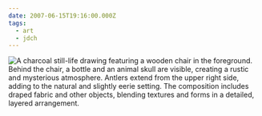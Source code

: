 ```yaml
---
date: 2007-06-15T19:16:00.000Z
tags:
  - art
  - jdch
---
```

![A charcoal still-life drawing featuring a wooden chair in the foreground. Behind the chair, a bottle and an animal skull are visible, creating a rustic and mysterious atmosphere. Antlers extend from the upper right side, adding to the natural and slightly eerie setting. The composition includes draped fabric and other objects, blending textures and forms in a detailed, layered arrangement.](/assets/art/20070615-some-people.jpg "<i>Some people say he isn't there</i>")